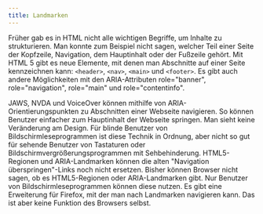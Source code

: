 ```yaml
---
title: Landmarken
---
```


Früher gab es in HTML nicht alle wichtigen Begriffe, um Inhalte zu strukturieren. Man konnte zum Beispiel nicht sagen, welcher Teil
einer Seite der Kopfzeile, Navigation, dem Hauptinhalt oder der Fußzeile gehört. Mit HTML 5 gibt es neue Elemente, mit denen man
Abschnitte auf einer Seite kennzeichnen kann: `<header>`, `<nav>`, `<main>` und `<footer>`. Es gibt auch andere Möglichkeiten mit
den ARIA-Attributen role="banner", role="navigation", role="main" und role="contentinfo".

JAWS, NVDA und VoiceOver können mithilfe von ARIA-Orientierungspunkten zu Abschnitten einer Webseite navigieren. So können
Benutzer einfacher zum Hauptinhalt der Webseite springen. Man sieht keine Veränderung am Design. Für blinde Benutzer von
Bildschirmleseprogrammen ist diese Technik in Ordnung, aber nicht so gut für sehende Benutzer von Tastaturen oder
Bildschirmvergrößerungsprogrammen mit Sehbehinderung. HTML5-Regionen und ARIA-Landmarken können die alten
"Navigation überspringen"-Links noch nicht ersetzen. Bisher können Browser nicht sagen, ob es HTML5-Regionen oder
ARIA-Landmarken gibt. Nur Benutzer von Bildschirmleseprogrammen können diese nutzen. Es gibt eine Erweiterung für Firefox,
mit der man nach Landmarken navigieren kann. Das ist aber keine Funktion des Browsers selbst.
